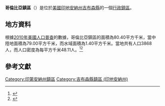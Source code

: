 {{noteTA
|G1=USState
|G2=地名
|G3=Unit
}}
{{Infobox settlement
|official_name            = 哥倫比亞鎮區
|native_name = Columbia Township
|settlement_type          = [[行政鎮區|行政鎮區]]
|image_skyline            = 
|imagesize                = 
|image_map                = Map highlighting Columbia Township, Gibson County, Indiana.svg
|mapsize                  = 250px
|pushpin_map  =USA Indiana
|pushpin_label = 哥倫比亞鎮區
|pushpin_label_position   = top
|pushpin_map_caption      = 哥倫比亞鎮區在印地安納州的位置
|subdivision_type         = [[世界政區索引|國家]]
|subdivision_type1        = [[美国州份|州份]]
|subdivision_type2        = [[印地安納州行政区划|縣]]
|subdivision_name         = [[美国|美国]]
|subdivision_name1        = [[印地安納州|印地安納州]]
|subdivision_name2        = [[吉布森縣_(印地安納州)|吉布森縣]]
|elevation_ft             = 489
|elevation_m              = 149
|timezone                 = [[北美东部時區|北美东部時區]]
|area_total_km2           = 80.40
|area_land_km2            = 79.00
|area_water_km2           = 1.40
|area_total_sq_mi         = 
|area_land_sq_mi          = 
|area_water_sq_mi         = 
|population_as_of         = [[2010年美國人口普查|2010]]
|population_footnotes     = 
|population_total         = 3868
|population_density_km2   = auto
|population_density_sq_mi = auto
|utc_offset               = -5
|coordinates              = {{coord|38|20|07|N|87|21|42|W|type:city_region:US-AL_source:GNS-enwiki|display=inline,title}}
| coor_pinpoint           = 
| coordinates_footnotes   = 
|timezone_DST             = EDT
|utc_offset_DST           = -4
|postal_code_type         = [[美國郵區編號|郵區編號]]
|postal_code              = 47660
|area_code                = {{link-en|电话区号812|Area code 812|812}}
|blank_name = [[地名信息系统|GNIS ID]]
|blank_info = 453240
}}
'''哥倫比亞鎮區'''（{{lang-en|Columbia Township}}）是位於[[美國|美國]][[印地安納州|印地安納州]][[吉布森縣_(印地安納州)|吉布森縣]]的一個[[行政鎮區|行政鎮區]]。

== 地方資料 ==
根據[[2010年美國人口普查|2010年美國人口普查]]的數據，哥倫比亞鎮區的面積為80.40平方千米，當中陸地面積為79.00平方千米，而水域面積為1.40平方千米。當地共有人口3868人，而人口密度為每平方千米48.11人。<ref name="GR8">{{cite web|url=http://factfinder2.census.gov|publisher=[[美国人口调查局|美国人口调查局]]|accessdate=2011-05-14|title=American FactFinder|archive-date=2013-09-11|archive-url=https://web.archive.org/web/20130911234518/http://factfinder2.census.gov/|dead-url=no}}</ref><ref>{{cite web|url=https://www.citypopulation.de/en/usa/illinois/admin/|title=USA: Illinois (Counties and Townships) - City Population|accessdate=2020-07-16|archive-date=2020-04-22|archive-url=https://web.archive.org/web/20200422090607/https://www.citypopulation.de/en/usa/illinois/admin/|dead-url=no}}</ref>

== 參考文獻 ==
{{reflist}}

{{吉布森縣 (印地安納州)}}

{{DEFAULTSORT:Columbia Township}}
[[Category:印第安納州鎮區|Category:印第安納州鎮區]]
[[Category:吉布森縣鎮區_(印地安納州)|Category:吉布森縣鎮區 (印地安納州)]]

{{Indiana-geo-stub}}
